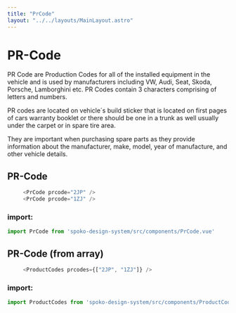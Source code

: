 ```yaml
---
title: "PrCode"
layout: "../../layouts/MainLayout.astro"
---
```


# PR-Code

PR Code are Production Codes for all of the installed equipment in the vehicle and is used by manufacturers including VW, Audi, Seat, Skoda, Porsche, Lamborghini etc. 
PR Codes contain 3 characters comprising of letters and numbers. 

PR codes are located on vehicle´s build sticker that is located on first pages of cars warranty booklet or there should be one in a trunk as well usually under the carpet or in spare tire area.

They are important when purchasing spare parts as they provide information about the manufacturer, make, model, year of manufacture, and other vehicle details.



## PR-Code

<div class="component-preview">
     <div class="bg-white p-6 w-full">
          <PrCode prcode="2JP" />
          <PrCode prcode="1ZJ" />
     </div>
</div>

```js
     <PrCode prcode="2JP" />
     <PrCode prcode="1ZJ" />
```

### import:

```js
import PrCode from 'spoko-design-system/src/components/PrCode.vue'
```


## PR-Code (from array)

<div class="component-preview">
     <div class="bg-white p-6 w-full">
          <ProductCodes prcodes={["2JP", "1ZJ"]}  />
     </div>
</div>

```js
     <ProductCodes prcodes={["2JP", "1ZJ"]} />
```

### import:

```js
import ProductCodes from 'spoko-design-system/src/components/ProductCodes.vue'
```
